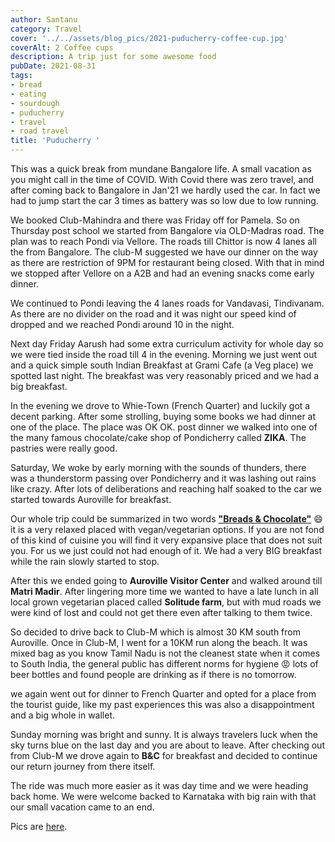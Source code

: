 ```yaml
---
author: Santanu
category: Travel
cover: '../../assets/blog_pics/2021-puducherry-coffee-cup.jpg'
coverAlt: 2 Coffee cups
description: A trip just for some awesome food
pubDate: 2021-08-31
tags:
- bread
- eating
- sourdough
- puducherry
- travel
- road travel
title: 'Puducherry '
---
```


This was a quick break from mundane Bangalore life. A small vacation as you might call in the time of COVID. With Covid there was zero travel, and after coming back to Bangalore in Jan'21 we hardly used the car. In fact we had to jump start the car 3 times as battery was so low due to low running.

We booked Club-Mahindra and there was Friday off for Pamela. So on Thursday post school we started from Bangalore via OLD-Madras road. The plan was to reach Pondi via Vellore.  The roads till Chittor is now 4 lanes all the from Bangalore. The club-M suggested we have our dinner on the way as there are restriction of 9PM for restaurant being closed. With that in mind we stopped after Vellore on a A2B and had an evening snacks come early dinner.

We continued to Pondi leaving the 4 lanes roads for Vandavasi, Tindivanam. As there are no divider on the road and it was night our speed kind of dropped and we reached Pondi around 10 in the night.

Next day Friday Aarush had some extra curriculum activity for whole day so we were tied inside the road till 4 in the evening. Morning we just went out and a quick simple south Indian Breakfast at Grami Cafe (a Veg place) we spotted last night. The breakfast was very reasonably  priced and we had a big breakfast.

In the evening we drove to Whie-Town (French Quarter) and luckily got a decent parking. After some strolling, buying some books we had dinner at one of the place. The place was OK OK. post dinner we walked into one of the many famous chocolate/cake shop of Pondicherry called **ZIKA**. The pastries were really good. 

Saturday, We woke by early morning with the sounds of thunders, there was a thunderstorm passing over Pondicherry and it was lashing out rains like crazy. After lots of deliberations and reaching half soaked to the car we started towards Auroville for breakfast.

Our whole trip could be summarized in two words [**"Breads & Chocolate"**](https://www.instagram.com/breadandchocolate_india/) :smile: it is a very relaxed placed with vegan/vegetarian options. If you are not fond of this kind of cuisine you will find it very expansive place that does not suit you. For us we just could not had enough of it. We had a very  BIG breakfast while the rain slowly started to stop.

After this we ended going to **Auroville Visitor Center** and walked around till **Matri Madir**. After lingering more time we wanted to have a late lunch in all local grown vegetarian placed called **Solitude farm**, but with mud roads we were kind of lost and could not get there even after talking to them twice.

So decided to drive back to Club-M which is almost 30 KM south from Auroville. Once in Club-M, I went for a 10KM run along the beach. It was mixed bag as you know Tamil Nadu is not the cleanest state when it comes to South India, the general public has different norms for hygiene :rage: lots of beer bottles and found people are drinking as if there is no tomorrow.

we again went out for dinner to French Quarter and opted for a place from the tourist guide, like my past experiences this was also a disappointment and a big whole in wallet.

Sunday morning was bright and sunny.  It is always travelers luck when the sky turns blue on the last day and you are about to leave.
After checking out from Club-M we drove again to **B&C** for breakfast and decided to continue our return journey from there itself. 

The ride was much more easier as it was day time and we were heading back home. We were welcome backed to Karnataka with big rain with that our small vacation came to an end. 

Pics are [here](https://photos.app.goo.gl/igXngL8p2Bp5qEjw9).